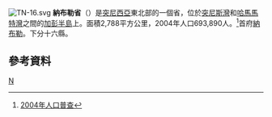 [[File:TN-16.svg|right]]
'''納布勒省'''（{{lang-ar|ولاية نابل|}}）是[[突尼西亞|突尼西亞]]東北部的一個省，位於[[突尼斯灣|突尼斯灣]]和[[哈馬馬特灣|哈馬馬特灣]]之間的[[加彭半島|加彭半島]]上。面積2,788平方公里，2004年人口693,890人。<ref>[http://www.ins.nat.tn/carte/result.php?gouvernorat=15&lib_gouvernorat=Sousse&lib_delegation=&delegation=00 2004年人口普查]{{dead link|date=2018年4月 |bot=InternetArchiveBot |fix-attempted=yes }}</ref>首府[[納布勒|納布勒]]。下分十六縣。

== 參考資料 ==
{{Reflist}}

{{突尼西亞行政區劃}}

[[Category:突尼斯行政区划|N]]